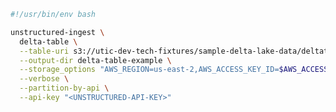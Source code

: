 ```bash Shell
#!/usr/bin/env bash

unstructured-ingest \
  delta-table \
  --table-uri s3://utic-dev-tech-fixtures/sample-delta-lake-data/deltatable/ \
  --output-dir delta-table-example \
  --storage_options "AWS_REGION=us-east-2,AWS_ACCESS_KEY_ID=$AWS_ACCESS_KEY_ID,AWS_SECRET_ACCESS_KEY=$AWS_SECRET_ACCESS_KEY" \
  --verbose \
  --partition-by-api \
  --api-key "<UNSTRUCTURED-API-KEY>"
```
